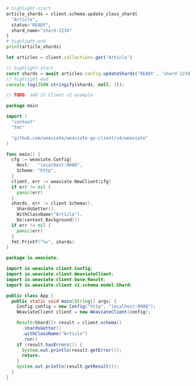 

<Tabs groupId="languages">
<TabItem value="py" label="Python Client v4">
  <FilteredTextBlock
    text={PyCode}
    startMarker="START UpdateCollectionShards"
    endMarker="END UpdateCollectionShards"
    language="py"
  />
</TabItem>

<TabItem value="py3" label="Python Client v3">

```python
# highlight-start
article_shards = client.schema.update_class_shard(
  "Article",
  status="READY",
  shard_name="shard-1234"
)
# highlight-end
print(article_shards)
```

</TabItem>
<TabItem value="js" label="JS/TS Client v3">

```js
let articles = client.collections.get('Article')

// highlight-start
const shards = await articles.config.updateShards('READY', 'shard-1234')
// highlight-end
console.log(JSON.stringify(shards, null, 2));
```

</TabItem>
<TabItem value="js2" label="JS/TS Client v2">

```js
// TODO: add JS Client v2 example
```

</TabItem>
<TabItem value="go" label="Go">

```go
package main

import (
  "context"
  "fmt"

  "github.com/weaviate/weaviate-go-client/v4/weaviate"
)

func main() {
  cfg := weaviate.Config{
    Host:   "localhost:8080",
    Scheme: "http",
  }
  client, err := weaviate.NewClient(cfg)
  if err != nil {
    panic(err)
  }
  shards, err := client.Schema().
    ShardsGetter().
    WithClassName("Article").
    Do(context.Background())
  if err != nil {
    panic(err)
  }
  fmt.Printf("%v", shards)
}
```

</TabItem>
<TabItem value="java" label="Java">

```java
package io.weaviate;

import io.weaviate.client.Config;
import io.weaviate.client.WeaviateClient;
import io.weaviate.client.base.Result;
import io.weaviate.client.v1.schema.model.Shard;

public class App {
  public static void main(String[] args) {
    Config config = new Config("http", "localhost:8080");
    WeaviateClient client = new WeaviateClient(config);

    Result<Shard[]> result = client.schema()
      .shardsGetter()
      .withClassName("Article")
      .run()
    if (result.hasErrors()) {
      System.out.println(result.getError());
      return;
    }
    System.out.println(result.getResult());
  }
}
```

</TabItem>
</Tabs>
